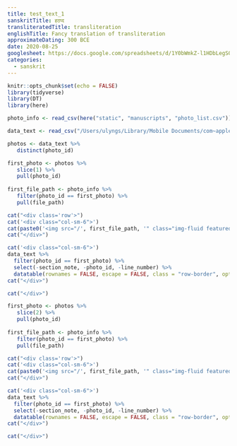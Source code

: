 ```yaml
---
title: test_text_1
sanskritTitle: हठप्द
transliteratedTitle: transliteration 
englishTitle: Fancy translation of transliteration 
approximateDating: 300 BCE 
date: 2020-08-25 
googlesheet: https://docs.google.com/spreadsheets/d/1Y0bWmkZ-l1HDbLegS0QgLst0hVeo6P2C0v3DUFJVt3k/edit?usp=sharing
categories:
  - sanskrit
---
```


```r
knitr::opts_chunk$set(echo = FALSE)
library(tidyverse)
library(DT)
library(here)

photo_info <- read_csv(here("static", "manuscripts", "photo_list.csv"))

data_text <- read_csv("/Users/ulyngs/Library/Mobile Documents/com~apple~CloudDocs/Work/stored-oxford-dphil-stuff/UL DPhil at SOCIAM/Output/Academic year 2019-20/OCHS/2020-07-24_website_proof/static/manuscripts/test_text_1/text_test_text_1.csv")

photos <- data_text %>% 
   distinct(photo_id)
```


```r
first_photo <- photos %>% 
   slice(1) %>% 
   pull(photo_id)
 
first_file_path <- photo_info %>% 
   filter(photo_id == first_photo) %>% 
   pull(file_path)

```

```r
cat("<div class='row'>")
cat('<div class="col-sm-6">')
cat(paste0('<img src="/', first_file_path, '" class="img-fluid featured-work-graphic">'))
cat("</div>")

cat('<div class="col-sm-6">')
data_text %>% 
  filter(photo_id == first_photo) %>% 
  select(-section_note, -photo_id, -line_number) %>% 
  datatable(rownames = FALSE, escape = FALSE, class = "row-border", options = list(pageLength = 10))
cat("</div>")

cat("</div>")
```





```r
first_photo <- photos %>% 
   slice(2) %>% 
   pull(photo_id)
 
first_file_path <- photo_info %>% 
   filter(photo_id == first_photo) %>% 
   pull(file_path)

```

```r
cat("<div class='row'>")
cat('<div class="col-sm-6">')
cat(paste0('<img src="/', first_file_path, '" class="img-fluid featured-work-graphic">'))
cat("</div>")

cat('<div class="col-sm-6">')
data_text %>% 
  filter(photo_id == first_photo) %>% 
  select(-section_note, -photo_id, -line_number) %>% 
  datatable(rownames = FALSE, escape = FALSE, class = "row-border", options = list(pageLength = 10))
cat("</div>")

cat("</div>")
```